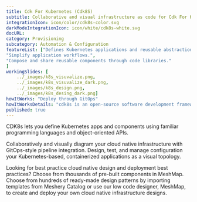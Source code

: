 ```yaml
---
title: Cdk For Kubernetes (Cdk8S)  
subtitle: Collaborative and visual infrastructure as code for Cdk For Kubernetes (Cdk8S)
integrationIcon: icon/color/cdk8s-color.svg
darkModeIntegrationIcon: icon/white/cdk8s-white.svg
docURL: 
category: Provisioning
subcategory: Automation & Configuration
featureList: ["Defines Kubernetes applications and reusable abstractions using familiar programming languages.",
"Simplify application workflows.",
"Compose and share reusable components through code libraries."
]
workingSlides: [
    ../_images/k8s_visuvalize.png,
    ../_images/k8s_visuvalize_dark.png,
    ../_images/k8s_design.png,
    ../_images/k8s_desing_dark.png]
howItWorks: "Deploy through GitOps"
howItWorksDetails: "cdk8s is an open-source software development framework for defining Kubernetes applications and reusable abstractions using familiar programming languages and rich object-oriented APIs. cdk8s apps synthesize into standard Kubernetes manifests which can be applied to any Kubernetes cluster."
published: true
---
```

<p>
    CDK8s lets you define Kubernetes apps and components using familiar programming languages and object-oriented APIs.
</p>
<p>
    Collaboratively and visually diagram your cloud native infrastructure with GitOps-style pipeline integration. Design, test, and manage configuration your Kubernetes-based, containerized applications as a visual topology.
</p>
<p>
    Looking for best practice cloud native design and deployment best practices? Choose from thousands of pre-built components in MeshMap. Choose from hundreds of ready-made design patterns by importing templates from Meshery Catalog or use our low code designer, MeshMap, to create and deploy your own cloud native infrastructure designs.
</p>
